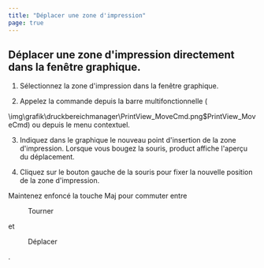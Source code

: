 ```yaml
---
title: "Déplacer une zone d'impression"
page: true
---
```

## D&#233;placer une zone d&#39;impression directement dans la fen&#234;tre graphique.
<GeoMapper>

1. S&#233;lectionnez la zone d&#39;impression dans la fen&#234;tre graphique.


2. Appelez la commande depuis la barre multifonctionnelle  (


<Image>\img\grafik\druckbereichmanager\PrintView_MoveCmd.png$PrintView_MoveCmd</Image>) ou depuis le menu contextuel.


3. Indiquez dans le graphique le nouveau point d&#39;insertion de la zone d&#39;impression. Lorsque vous bougez la souris, <Placeholder>product</Placeholder> affiche l&#39;aper&#231;u du d&#233;placement.


4. Cliquez sur le <Border>bouton gauche de la souris</Border>  pour fixer la nouvelle position de la zone d&#39;impression.





<Success>
Maintenez enfonc&#233; la touche  <Border>Maj</Border>  pour commuter entre  <Menu>Tourner</Menu>  et  <Menu>Déplacer</Menu> .
</Success>

</GeoMapper>

